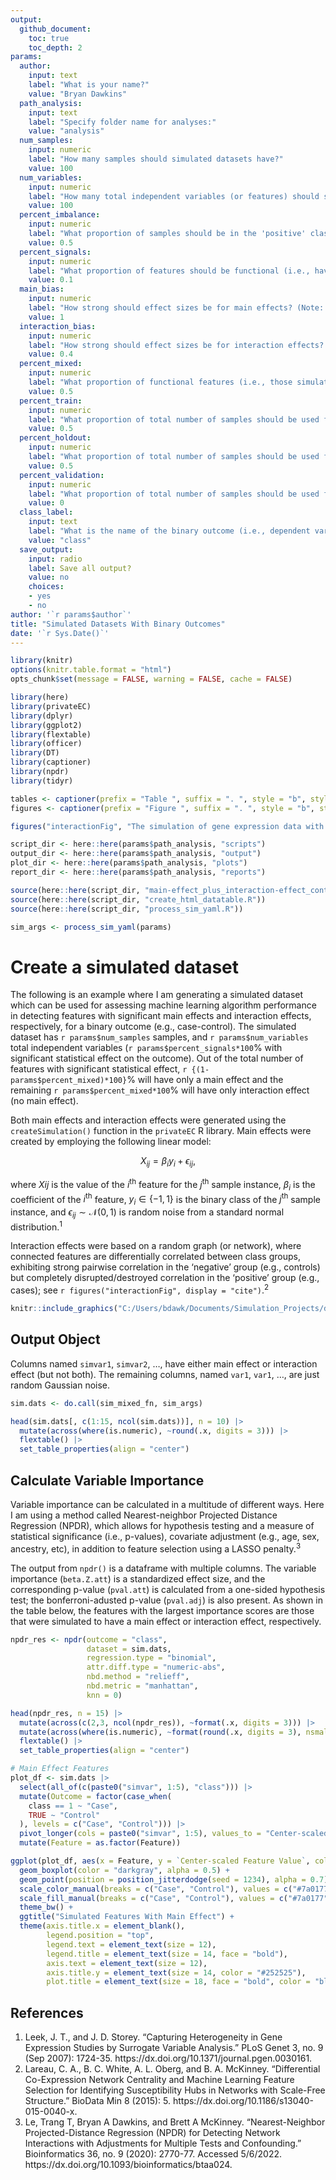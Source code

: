 ```yaml
---
output: 
  github_document:
    toc: true
    toc_depth: 2
params:
  author:
    input: text
    label: "What is your name?"
    value: "Bryan Dawkins"
  path_analysis:
    input: text
    label: "Specify folder name for analyses:"
    value: "analysis"
  num_samples:
    input: numeric
    label: "How many samples should simulated datasets have?"
    value: 100
  num_variables:
    input: numeric
    label: "How many total independent variables (or features) should simulated datasets have?"
    value: 100
  percent_imbalance:
    input: numeric
    label: "What proportion of samples should be in the 'positive' class? (Choose a number > 0 and < 1)"
    value: 0.5
  percent_signals:
    input: numeric
    label: "What proportion of features should be functional (i.e., have significant main effect or interaction effect)?"
    value: 0.1
  main_bias:
    input: numeric
    label: "How strong should effect sizes be for main effects? (Note: Effect size increases as parameter value increases; values should be > 0)"
    value: 1
  interaction_bias:
    input: numeric
    label: "How strong should effect sizes be for interaction effects? (Note: Effect size decreases as parameter value increases; values should be > 0)"
    value: 0.4
  percent_mixed:
    input: numeric
    label: "What proportion of functional features (i.e., those simulated to have significant statistical effect) should have main effect?"
    value: 0.5
  percent_train:
    input: numeric
    label: "What proportion of total number of samples should be used for training?"
    value: 0.5
  percent_holdout:
    input: numeric
    label: "What proportion of total number of samples should be used for holdout?"
    value: 0.5
  percent_validation:
    input: numeric
    label: "What proportion of total number of samples should be used for validation?"
    value: 0
  class_label:
    input: text
    label: "What is the name of the binary outcome (i.e., dependent variable) in simulated datasets?"
    value: "class"
  save_output:
    input: radio
    label: Save all output?
    value: no
    choices:
    - yes
    - no
author: '`r params$author`'
title: "Simulated Datasets With Binary Outcomes"
date: '`r Sys.Date()`'
---
```


```r
library(knitr)
options(knitr.table.format = "html")
opts_chunk$set(message = FALSE, warning = FALSE, cache = FALSE)
```

```r
library(here)
library(privateEC)
library(dplyr)
library(ggplot2)
library(flextable)
library(officer)
library(DT)
library(captioner)
library(npdr)
library(tidyr)
```

```r
tables <- captioner(prefix = "Table ", suffix = ". ", style = "b", style_prefix = TRUE, auto_space = FALSE)
figures <- captioner(prefix = "Figure ", suffix = ". ", style = "b", style_prefix = TRUE, auto_space = FALSE)

figures("interactionFig", "The simulation of gene expression data with differential co-expression network effects begins with a gene network with given connectivity and degree distribution, such as scale-free (Step 1). Initially the data set, with N genes and M subjects, has correlation structure that does not differ between groups (Step 2). A detailed algorithm for Step 2 is given in Figure 2. Briefly, the data set is initialized to a random Gaussian matrix, and then genes are changed to be proportional to others based on their connections in the adjacency matrix (Step 1). The strength of the correlation is regulated by a Gaussian (0, noise) variable, where smaller noise creates stronger correlation between genes. To create differentially co-expressed genes (Step 3), we arbitrarily split the M columns of data into two groups (cases and controls) and select random genes for permutation (red x’s) in the cases group. Note that this permutation is distinct from the permutation used to assess significance. This permutation keeps the simulated group means the same, so there are no main effects, but disrupts the wiring or correlation in the cases group between the target gene and the genes it was connected to in the adjacency matrix from Step 1. The co-expression in the healthy control group is left unchanged, resulting in a complex data set with an embedded differential co-expression network.", display = FALSE)
```

```r
script_dir <- here::here(params$path_analysis, "scripts")
output_dir <- here::here(params$path_analysis, "output")
plot_dir <- here::here(params$path_analysis, "plots")
report_dir <- here::here(params$path_analysis, "reports")

source(here::here(script_dir, "main-effect_plus_interaction-effect_continuous-features_simulation.R"))
source(here::here(script_dir, "create_html_datatable.R"))
source(here::here(script_dir, "process_sim_yaml.R"))
```

```r
sim_args <- process_sim_yaml(params)
```

# Create a simulated dataset
The following is an example where I am generating a simulated dataset which can be used for assessing machine learning algorithm performance in detecting features with significant main effects and interaction effects, respectively, for a binary outcome (e.g., case-control). The simulated dataset has `r params$num_samples` samples, and `r params$num_variables` total independent variables (`r params$percent_signals*100`% with significant statistical effect on the outcome). Out of the total number of features with significant statistical effect, `r {(1-params$percent_mixed)*100}`% will have only a main effect and the remaining `r params$percent_mixed*100`% will have only interaction effect (no main effect). 

Both main effects and interaction effects were generated using the `createSimulation()` function in the `privateEC` R library. Main effects were created by employing the following linear model:  

$$X_{ij} = \beta_i y_i + \epsilon_{ij}\text{,}$$

where $X{ij}$ is the value of the $i^{\text{th}}$ feature for the $j^{\text{th}}$ sample instance, $\beta_i$ is the coefficient of the $i^{\text{th}}$ feature, $y_i \in \{-1, 1\}$ is the binary class of the $j^{\text{th}}$ sample instance, and $\epsilon_{ij} \sim \mathcal{N}(0, 1)$ is random noise from a standard normal distribution.^1^


Interaction effects were based on a random graph (or network), where connected features are differentially correlated between class groups, exhibiting strong pairwise correlation in the 'negative' group (e.g., controls) but completely disrupted/destroyed correlation in the 'positive' group (e.g., cases); see `r figures("interactionFig", display = "cite")`.^2^

```r
knitr::include_graphics("C:/Users/bdawk/Documents/Simulation_Projects/data_simulation/analysis/plots/interaction-sim_fig.png")
```

## Output Object

Columns named `simvar1`, `simvar2`, ..., have either main effect or interaction effect (but not both). The remaining columns, named `var1`, `var1`, ..., are just random Gaussian noise.
```r

sim.dats <- do.call(sim_mixed_fn, sim_args)

head(sim.dats[, c(1:15, ncol(sim.dats))], n = 10) |> 
  mutate(across(where(is.numeric), ~round(.x, digits = 3))) |>
  flextable() |> 
  set_table_properties(align = "center")
```

## Calculate Variable Importance

Variable importance can be calculated in a multitude of different ways. Here I am using a method called Nearest-neighbor Projected Distance Regression (NPDR), which allows for hypothesis testing and a measure of statistical significance (i.e., p-values), covariate adjustment (e.g., age, sex, ancestry, etc), in addition to feature selection using a LASSO penalty.^3^

The output from `npdr()` is a dataframe with multiple columns. The variable importance (`beta.Z.att`) is a standardized effect size, and the corresponding p-value (`pval.att`) is calculated from a one-sided hypothesis test; the bonferroni-adusted p-value (`pval.adj`) is also present. As shown in the table below, the features with the largest importance scores are those that were simulated to have a main effect or interaction effect, respectively.
```r
npdr_res <- npdr(outcome = "class",
                 dataset = sim.dats,
                 regression.type = "binomial",
                 attr.diff.type = "numeric-abs",
                 nbd.method = "relieff",
                 nbd.metric = "manhattan", 
                 knn = 0)

head(npdr_res, n = 15) |> 
  mutate(across(c(2,3, ncol(npdr_res)), ~format(.x, digits = 3))) |> 
  mutate(across(where(is.numeric), ~format(round(.x, digits = 3), nsmall = 3))) |>
  flextable() |> 
  set_table_properties(align = "center")
```

```r

# Main Effect Features
plot_df <- sim.dats |> 
  select(all_of(c(paste0("simvar", 1:5), "class"))) |> 
  mutate(Outcome = factor(case_when(
    class == 1 ~ "Case",
    TRUE ~ "Control"
  ), levels = c("Case", "Control"))) |> 
  pivot_longer(cols = paste0("simvar", 1:5), values_to = "Center-scaled Feature Value", names_to = "Feature") |> 
  mutate(Feature = as.factor(Feature))

ggplot(plot_df, aes(x = Feature, y = `Center-scaled Feature Value`, color = Outcome, fill = Outcome, alpha = Outcome)) +
  geom_boxplot(color = "darkgray", alpha = 0.5) +
  geom_point(position = position_jitterdodge(seed = 1234), alpha = 0.7) +
  scale_color_manual(breaks = c("Case", "Control"), values = c("#7a0177", "#225ea8")) +
  scale_fill_manual(breaks = c("Case", "Control"), values = c("#7a0177", "#225ea8")) +
  theme_bw() + 
  ggtitle("Simulated Features With Main Effect") +
  theme(axis.title.x = element_blank(),
        legend.position = "top",
        legend.text = element_text(size = 12),
        legend.title = element_text(size = 14, face = "bold"),
        axis.text = element_text(size = 12),
        axis.title.y = element_text(size = 14, color = "#252525"),
        plot.title = element_text(size = 18, face = "bold", color = "black", hjust = 0.5))

```

## References
1. Leek, J. T., and J. D. Storey. "Capturing Heterogeneity in Gene Expression Studies by Surrogate Variable Analysis." PLoS Genet 3, no. 9 (Sep 2007): 1724-35. https://dx.doi.org/10.1371/journal.pgen.0030161.
2. Lareau, C. A., B. C. White, A. L. Oberg, and B. A. McKinney. "Differential Co-Expression Network Centrality and Machine Learning Feature Selection for Identifying Susceptibility Hubs in Networks with Scale-Free Structure." BioData Min 8 (2015): 5. https://dx.doi.org/10.1186/s13040-015-0040-x.
3. Le, Trang T, Bryan A Dawkins, and Brett A McKinney. "Nearest-Neighbor Projected-Distance Regression (NPDR) for Detecting Network Interactions with Adjustments for Multiple Tests and Confounding." Bioinformatics 36, no. 9 (2020): 2770-77. Accessed 5/6/2022. https://dx.doi.org/10.1093/bioinformatics/btaa024.













